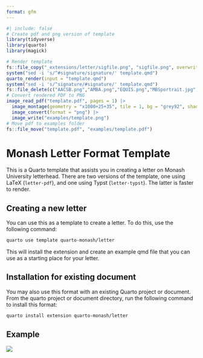```yaml
---
format: gfm
---
```


<!-- README.md is generated from README.qmd. Please edit that file -->

```r
#| include: false
# Create pdf and png version of template
library(tidyverse)
library(quarto)
library(magick)

# Render template
fs::file_copy("_extensions/letter/sigfile.png", "sigfile.png", overwrite = TRUE)
system("sed -i 's/^#signature/signature/' template.qmd")
quarto_render(input = "template.qmd")
system("sed -i 's/^signature/#signature/' template.qmd")
fs::file_delete(c("AACSB.png","AMBA.png","EQUIS.png","MBSportrait.jpg","monash2.png","sigfile.png"))
# Convert rendered PDF to PNG
image_read_pdf("template.pdf", pages = 1) |>
  image_montage(geometry = "x1000+25+35", tile = 1, bg = "grey92", shadow = TRUE) |>
  image_convert(format = "png") |>
  image_write("examples/template.png")
# Move pdf to examples folder
fs::file_move("template.pdf", "examples/template.pdf")
```

# Monash Letter Format Template

This is a Quarto template that assists you in creating a letter on Monash University letterhead. There are two versions of the template, one using LaTeX (`letter-pdf`), and one using Typst (`letter-typst`). The latter is faster to render.

## Creating a new letter

You can use this as a template to create a letter.
To do this, use the following command:

```bash
quarto use template quarto-monash/letter
```

This will install the extension and create an example qmd file that you can use as a starting place for your letter.

## Installation for existing document

You may also use this format with an existing Quarto project or document.
From the quarto project or document directory, run the following command to install this format:

```bash
quarto install extension quarto-monash/letter
```

## Example

[![](examples/template.png)](examples/template.pdf)
